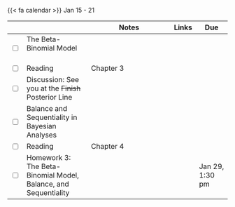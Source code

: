 {{< fa calendar >}} Jan 15 - 21


<table class="table-striped text-left table-bordered" align = "center">

  <thead>
    <th style="width:  3%"></th>
    <th style="width:  30%"></th>
    <th style="width:  40%">Notes</th>
    <th style="width:  8%">Links</th>
    <th style="width:  15%">Due</th>
  </thead>
  
 <tr>
    <td><input type="checkbox" /></td>
    <td> The Beta-Binomial Model &nbsp; &nbsp; </td>
    <td></td>
    <td><a href="https://mdogucu.github.io/stats115-wi24-slides/week03/3a-beta-binomial.html" target ="_blank"> <i class="fas fa-laptop" aria-hidden="true"
            title="External Link to Slides" target = "_blank"></i></a>
      </td>
    <td></td>
  </tr>
  
  <tr>
    <td><input type="checkbox" /></td>
    <td> Reading </td>
    <td>Chapter 3</td>
    <td><a href="https://www.bayesrulesbook.com" target ="_blank"> <i class="fas fa-book" aria-hidden="true"
            title="External Link to the Book" target = "_blank"></i></a></td>
    <td></td>
  </tr>
  
  
  <tr>
    <td><input type="checkbox" /></td>
    <td> Discussion: See you at the <s>Finish </s> Posterior Line</td>
    <td></td>
    <td><a href="https://mdogucu.github.io/stats115-wi24-starter-codes/XXXX.qmd" download> <i class="fa-brands fa-r-project" aria-hidden="true"
            title="External Link to Slides" target = "_blank"></i></a> <a href="https://www.gradescope.com/courses/690902/assignments/3969931" target ="_blank"> <i class="fas fa-edit" aria-hidden="true"
            title="External Link to Gradescope" target = "_blank"></i></a></td>
    <td></td>
  </tr>

  <tr>
    <td><input type="checkbox" /></td>
    <td> Balance and Sequentiality in Bayesian Analyses &nbsp; &nbsp; </td>
    <td></td>
    <td><a href="https://mdogucu.github.io/stats115-wi24-slides/week03/3b-balance-sequentiality.html" target ="_blank"> <i class="fas fa-laptop" aria-hidden="true"
            title="External Link to Slides" target = "_blank"></i></a>
      </td>
    <td></td>
  </tr>
  
  <tr>
    <td><input type="checkbox" /></td>
    <td> Reading </td>
    <td>Chapter 4</td>
    <td><a href="https://www.bayesrulesbook.com" target ="_blank"> <i class="fas fa-book" aria-hidden="true"
            title="External Link to the Book" target = "_blank"></i></a></td>
    <td></td>
  </tr>
  

  
  
  <tr>
    <td><input type="checkbox" /></td>
    <td> Homework 3: The Beta-Binomial Model, Balance, and Sequentiality &nbsp; &nbsp; </td>
    <td></td>
    <td><a href="https://www.gradescope.com/courses/690902/assignments/3964417" target ="_blank"> <i class="fas fa-edit" aria-hidden="true"
            title="External Link to Gradescope" target = "_blank"></i></a></td>
    <td>Jan 29, 1:30 pm</td>
  </tr>
    
        
</table>